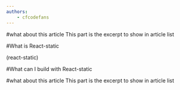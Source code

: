 ```yaml
---
authors: 
    - cfcodefans
---
```


#what about this article 
This part is the excerpt to show in article list
<!--more-->


#What is React-static

(react-static)

#What can I build with React-static

<div id="excerpt">
    #what about this article 
    This part is the excerpt to show in article list
</div>

